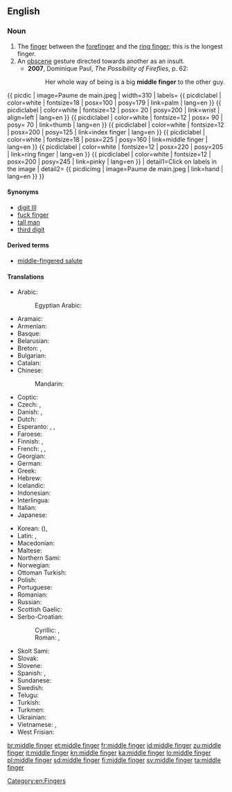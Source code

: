 ==English==
{{wikipedia}}

===Noun===
{{en-noun}}

# The [[finger]] between the [[forefinger]] and the [[ring finger]]; this is the longest finger.
# An [[obscene]] gesture directed towards another as an insult.
#* '''2007''', Dominique Paul, ''The Possibility of Fireflies‎'', p. 62:
#*: Her whole way of being is a big '''middle finger''' to the other guy.
{{ picdic
| image=Paume de main.jpeg
| width=310
| labels=
{{ picdiclabel | color=white | fontsize=18 | posx=100 | posy=179 | link=palm | lang=en }}
{{ picdiclabel | color=white | fontsize=12 | posx= 20 | posy=200 | link=wrist | align=left | lang=en }}
{{ picdiclabel | color=white | fontsize=12 | posx= 90 | posy= 70 | link=thumb | lang=en }}
{{ picdiclabel | color=white | fontsize=12 | posx=200 | posy=125 | link=index finger | lang=en }}
{{ picdiclabel | color=white | fontsize=18 | posx=225 | posy=160 | link=middle finger | lang=en }}
{{ picdiclabel | color=white | fontsize=12 | posx=220 | posy=205 | link=ring finger | lang=en }}
{{ picdiclabel | color=white | fontsize=12 | posx=200 | posy=245 | link=pinky | lang=en }}
| detail1=Click on labels in the image
| detail2=
{{ picdicimg | image=Paume de main.jpeg | link=hand | lang=en }}
}}

====Synonyms====
* [[digit III]]
* [[fuck finger]]
* [[tall man]]
* [[third digit]]

====Derived terms====
* [[middle-fingered salute]]

====Translations====
{{trans-top|finger between the forefinger and the ring finger}}
* Arabic: {{t|ar|الوسطى|f|tr=al-wuṣṭā|sc=Arab}}
*: Egyptian Arabic: {{t|arz|الوسطى|f|tr=il-wuṣṭa|sc=Arab}}
* Aramaic: {{t|arc|ܡܨܥܝܬܐ|f|tr=meṣʿaytāʾ|sc=Hebr}}
* Armenian: {{t|hy|միջնամատ|tr=miǰnamat|sc=Armn}}
* Basque: {{t|eu|hatz erdiko}}
* Belarusian: {{t|be|сярэдні палец|m|tr=sjarédni páljec|sc=Cyrl}}
* Breton: {{t+|br|biz-bras|m}}, {{t+|br|biz-kreiz|m}}
* Bulgarian: {{t|bg|среден пръст|m|tr=sréden prǎst|sc=Cyrl}}
* Catalan: {{t|ca|dit del mig|m}}
* Chinese:
*: Mandarin: {{t+|cmn|中指|tr=zhōngzhǐ|sc=Hani}}
* Coptic: {{t|cop|ⲧⲏⲃ ⲛⲑⲙⲏϯ|m|tr=dīb ʔnʔtmīdi, tīb ʔnʔθmīti}}
* Czech: {{t+|cs|prostředník|m}}, {{t+|cs|prostředníček|m}}
* Danish: {{t|da|langfinger}}, {{t|da|langemand}}
* Dutch: {{t+|nl|middelvinger|m}}
* Esperanto: {{t|eo|longa fingro}}, {{t|eo|meza fingro}}, {{t|eo|mezfingro}}
* Faroese: {{t|fo|longutong|f}}
* Finnish: {{t+|fi|keskisormi}}, {{t+|fi|keskari}}
* French: {{t+|fr|majeur|m}}, {{t|fr|doigt du milieu|m}}, {{t+|fr|médius|m}}
* Georgian: {{t|ka|შუათითი|tr=šuatiti|sc=Geor}}
* German: {{t+|de|Mittelfinger|m}}
* Greek: {{t+|el|μέσος|m|tr=mésos}}
* Hebrew: {{t+|he|אמה|f|tr=áma|sc=Hebr}}
* Icelandic: {{t+|is|langatöng|f}}
* Indonesian: {{t+|id|jari tengah}}
* Interlingua: {{t|ia|digito medie}}
* Italian: {{t+|it|medio}}
* Japanese: {{t+|ja|中指|tr=なかゆび, nakayubi|sc=Jpan}}
{{trans-mid}}
* Korean: {{t+|ko|중지|sc=Kore}} ({{t+|ko|中指|sc=Kore}}), {{t+|ko|가운뎃손가락|sc=Kore}}
* Latin: {{t|la|digitus medius}}, {{t|la|digitus tertius}}
* Macedonian: {{t|mk|среден прст|m|tr=sréden p'rst}}
* Maltese: {{t|mt|saba’ tan-nofs|m}}
* Northern Sami: {{t|se|gaskasuorbma}}
* Norwegian: {{t|no|langfinger|m}}
* Ottoman Turkish: {{t|ota|اورتا پرمق|tr=orta parmak|sc=ota-Arab}}
* Polish: {{t|pl|palec środkowy|m}}
* Portuguese: {{t+|pt|dedo médio|m}}
* Romanian: {{t+|ro|deget mijlociu|n}}
* Russian: {{t+|ru|средний палец|m|tr=srédnij pálec}}
* Scottish Gaelic: {{t|gd|gunna fada|m}}
* Serbo-Croatian:
*: Cyrillic: {{t|sh|средњак|m}}, {{t|sh|средњи прст|m}}
*: Roman: {{t+|sh|srednjak|m}}, {{t|sh|srednji prst|m}}
* Skolt Sami: {{t|sms|kõskksuõrmm}}
* Slovak: {{t|sk|prostredník}}
* Slovene: {{t+|sl|sredinec|m}}
* Spanish: {{t|es|dedo de en medio|m}}, {{t|es|dedo del corazón|m}}
* Sundanese: {{t|su|jajangkung}}
* Swedish: {{t+|sv|långfinger|n}}
* Telugu: {{t|te|నడివ్రేలు}}
* Turkish: {{t+|tr|orta parmak}}
* Turkmen: {{t|tk|orta barmak}}
* Ukrainian: {{t|uk|середній палець|m|tr=serédnij pálecʹ|sc=Cyrl}}
* Vietnamese: {{t+|vi|ngón giữa}}, {{t+|vi|ngón tay giữa}}
* West Frisian: {{t|fy|middelste finger}}
{{trans-bottom}}

[[Category:en:Fingers]]

[[br:middle finger]]
[[et:middle finger]]
[[fr:middle finger]]
[[id:middle finger]]
[[zu:middle finger]]
[[it:middle finger]]
[[kn:middle finger]]
[[ka:middle finger]]
[[lo:middle finger]]
[[pl:middle finger]]
[[sd:middle finger]]
[[fi:middle finger]]
[[sv:middle finger]]
[[ta:middle finger]]